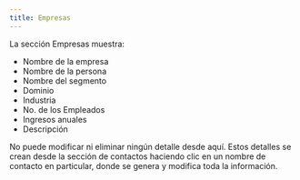 ```yaml
---
title: Empresas
---
```


La sección Empresas muestra:

- Nombre de la empresa
- Nombre de la persona
- Nombre del segmento
- Dominio
- Industria
- No. de los Empleados
- Ingresos anuales
- Descripción

No puede modificar ni eliminar ningún detalle desde aquí. Estos detalles se crean desde la sección de contactos haciendo clic en un nombre de contacto en particular, donde se genera y modifica toda la información.

